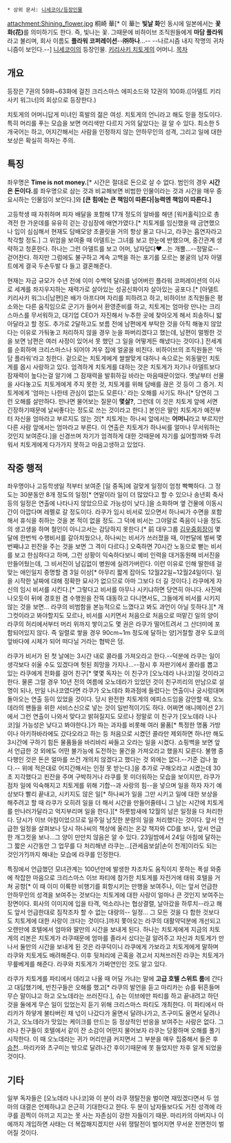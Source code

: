  * 상위 문서: [[니세코이/등장인물]]


attachment:Shining_flower.jpg
桐崎 華[* 이 華는 '''빛날 화'''인 동시에 일본에서는 '''꽃 화(花)'''를 의미하기도 한다. 즉, 빛나는 꽃. 그때문에 비하이브 조직원들에게 '''마담 플라워'''라고 불리며, 회사 이름도 '''플라워 코퍼레이션'''--'''㈜하나'''...-- --나르시즘 내지 작명의 귀차니즘이 보인다.--]
[[니세코이]]의 등장인물. [[키리사키 치토게]]의 어머니.
[[목차]]
== 개요 ==
등장은 7권의 59화~63화에 걸친 크리스마스 에피소드와 12권의 100화.([아델트 키리사키 워그너]의 회상으로 등장한다.)

치토게의 어머니답게 미녀인 흑발의 젊은 여성. 치토게의 언니라고 해도 믿을 정도이다. 특히 머리를 푸는 모습을 보면 머리색만 다르지 거의 닮았다는 걸 알 수 있다. 
최소한 5개국어는 하고, 어지간해서는 사람을 인정하지 않는 안하무인의 성격, 그리고 일에 대한 보상은 확실히 하자는 주의.
== 특징 ==
좌우명은 '''Time is not money.'''[* 시간은 절대로 돈으로 살 수 없다. 범인의 경우 '''시간은 돈이다.'''를 좌우명으로 삼는 것과 비교해보면 비범한 인물이라는 것과 시간을 매우 중요시하는 인물임이 보인다.]와 '''[큰 힘에는 큰 책임이 따른다|능력엔 책임이 따른다.]''' 

고등학생 때 자취하며 피자 배달을 포함해 17개 정도의 알바를 해댄 [워커홀릭]으로 총격전 한 가운데를 유유히 걷는 강심장에 애연가였다.[* 치토게를 임신했을 때 금연했으나 입이 심심해서 현재도 담배모양 초콜릿을 거의 항상 물고 다니고, 라쿠는 흡연자라고 착각할 정도.] 그 위엄을 보여줄 때 아델트는 그녀를 보고 한눈에 반했으며, 중간관계 생략하고 청혼한다. 하나는 그런 아델트를 보고 어머, 남자답다♥...는 개뿔...--정말로-- 걷어찬다. 하지만 그럼에도 불구하고 계속 고백을 하는 포기를 모르는 불굴의 남자 아델트에게 결국 두손두발 다 들고 결혼해준다.

현재는 자금 규모가 수년 전에 이미 수백억 달러를 넘어버린 플라워 코퍼레이션의 이사로 세계를 좌지우지하는 재력가로 살아있는 성공신화이자 살아있는 공포다.[* [아델트 키리사키 워그너|남편]은 배가 아프다며 자리를 피하려고 하고, 비하이브 조직원들은 평소와는 다른 움직임으로 군기가 들어서 환영준비를 하고, 치토게는 엄마랑 만나는 크리스마스를 무서워하고, 대기업 CEO가 자진해서 누추한 곳에 찾아오게 해서 죄송하니 밟아달라고 할 정도. 추가로 2달하고도 보름 전에 남편에게 부탁한 것을 아직 해놓지 않았다는 이유로 가둬놓고 처리하지 않을 경우 눈을 파버리겠다고 했는데, 남편이 멀쩡한 것을 보면 남편은 여러 사정이 있어서 못 했던 그 일을 어떻게든 해냈다는 것이다.] 전세계를 순회하며 크리스마스나 되어야 겨우 집에 얼굴을 비친다. 비하이브의 조직원들은 '마담 플라워'라고 칭한다.
겉으로는 치토게에게 쌀쌀맞게 대하나 속으로는 외동딸인 치토게를 몹시 사랑하고 있다. 엄격하게 치토게를 대하는 것은 치토게가 자기나 아델트보다 잠재력이 높다는걸 알기에 그 잠재력을 발휘하길 바라는 마음때문이었다. 옛날부터 선물을 사다놓고도 치토게에게 주지 못한 것, 치토게를 위해 담배를 끊은 것 등이 그 증거. 치토게에게 '엄마는 나한테 관심이 없는도 모른다.' 라는 오해를 사기도 하나[* 당연히 그런 오해를 살만하다. 만나면 물어보는 질문이 '''몇살?''', 그런데 이 것은 치토게 앞에 서면 긴장하기때문에 날씨좋다는 정도로 쓰는 것이라고 한다.] 본인은 딸인 치토게가 예전부터 자신을 엄마라고 부르지도 않는 것[* 치토게는 하나씨 앞에서는 '''어머니'''라고 부르지만 다른 사람 앞에서는 엄마라고 부른다. 이 연출은 치토게가 하나씨를 얼마나 무서워하는 것인지 보여준다.]을 신경쓰며 자기가 엄격하게 대한 것때문에 자기를 싫어할까봐 두려워서 치토게에게 다가가지 못하고 마음고생하고 있었다. 
== 작중 행적 == 
좌우명이나 고등학생일 적부터 보여준 [일 중독]에 걸맞게 일정이 엄청 빡빡하다. 그 정도는 30분동안 8개 정도의 일정[* 연말이라 일이 더 많았다고 할 수 있으나 송년회 축사 등의 일정은 연출에 나타나지 않았으므로 가능성이 낮다.]을 소화하며 옆 건물에 이동시간이 아깝다며 레펠로 갈 정도이다. 라쿠가 임시 비서로 있으면서 하나씨가 수면을 포함해서 휴식을 취하는 것을 본 적이 없을 정도. 그 덕에 비서는 그야말로 죽음이 나을 정도의 생고생을 하며 철인이 아니고서는 감당하지 못한다.[*  前 대우그룹 [[김우중]]회장이 몇달에 한번씩 수행비서를 갈아치웠으나, 하나씨는 비서가 쓰러졌을 때, 이번달에 벌써 몇번째냐고 핀잔을 주는 것을 보면 그 격이 다르다.] 오죽하면 70시간 노동으로 뻗는 비서를 보고 한심하다고 하며, 그런 상황이 익숙하다보니 예비 인력을 대거동원해 비서진을 만들어뒀는데, 그 비서진이 남김없이 병원에 실려가버린다. 이런 이유로 인해 딸한테 걸맞는 애인일지 증명할 겸 3일 이상[* 아무리 짧게 잡아도 12월22일~12월24일이다. 일을 시작한 날짜에 대해 정확한 묘사가 없으므로 아마 그보다 더 길 것이다.] 라쿠에게 자신의 임시 비서를 시킨다.[* 그렇다고 비서를 아무나 시키냐하면 당연히 아니다. 사진에 나오듯이 뒤에 경호원 겸 수행원을 잔뜩 대동하고 다니면서도, 그들에게 비서를 시키지 않는 것을 보면... 라쿠의 비범함을 본능적으로 느꼈다고 봐도 과언이 아닐 듯하다.][* 개그컷이라고 봐야할지도 모르나, 비서를 시키면서 처음으로 처음으로 떠맡긴 일의 양이 라쿠의 허리에서부터 머리 위까지 쌓이고도 몇 권은 라쿠가 떨어트려서 그 산더미에 포함되어있지 않다. 즉 일렬로 쌓을 경우 90cm~1m 정도에 달하는 양]거절할 경우 도쿄의 앞바다에 시체가 되어 떠다닐 거라는 협박은 덤.

라쿠가 비서가 된 첫 날에는 3시간 내로 콜라를 가져오라고 한다.--덕분에 라쿠는 일이 생각보다 쉬울 수도 있겠다며 헛된 희망을 가지나...--잠시 후 자판기에서 콜라를 뽑고 있는 라쿠에게 전화를 걸어 친구[* 몇몇 독자는 이 친구가 [오노데라 나나코]일 것이라고 한다. 물론 그럴 경우 10년 전의 여름에 오노데라가 있었던 것이 친구끼리의 만남으로 설명이 되나, 만일 나나코였다면 라쿠가 오노데라 화과점에 들렀다는 연출이나 궁시렁대며 돌아오는 연출 등이 있었을 것이다. 당시 완전한 치토게의 에피소드임을 감안할 때, 오노데라의 팬들을 위한 서비스신으로 넣는 것이 일반적이기도 하다. 어쩌면 애니메이션 2기에서 그런 연출이 나와서 맞다고 밝혀질지도 모르나 정말로 이 친구가 [오노데라 나나코]일 가능성은 낮다고 봐야한다.]가 파는 과자를 비롯해 여러 물품[* 특정한 명품 가방이나 아키하바라에도 갔다오라고 하는 등 처음으로 시켰던 콜라만 제외하면 하나만 해도 3시간에 구하기 힘든 물품들을 바리바리 싸들고 오라는 일을 시켰다. 쇼핑백을 보면 앞서 언급한 것 외에도 어떤 불가능에 도전하는 물건을 가져오라고 했을지 모른다. 불행 중 다행인 것은 돈은 얼마를 쓰건 개의치 않겠다고 했다는 것 외에는 없다.--기준 겁나 높다.-- 위에 적은대로 어지간해서는 인정 못 받는다.]을 추가로 구해오라고 시켰는데 30초 지각했다고 핀잔을 주며 구박하거나 라쿠를 못 미더워하는 모습을 보이지만, 라쿠가 점차 일에 익숙해지고 치토게를 위해 기합--과 사랑의 힘--을 넣으며 일을 하자 자기 예상보다 빨리 끝내고, 시키지도 않은 일[* 하나씨가 일을 그만 시키고 일에 대한 보상을 해주려고 할 때 라쿠가 오히려 일을 더 해서 시간을 만들어줄테니 그 남는 시간에 치토게를 만나러가달라고 억지부리며 일을 한다.][* 하룻밤새에 12월의 남은 일정을 다 처리한다. 당시가 이브 아침이었으므로 일주일 남짓한 분량의 일을 처리했다는 것이다. 앞서 언급한 일정을 살펴보나 당시 하나씨의 책상에 올리는 온갖 책자와 CD를 보나, 앞서 언급한 개그컷을 보나...그 양이 만만치 않음은 알 수 있다. 23일밤에서 24일 아침에 달하는 그 짧은 시간동안 그 업무를 다 처리해낸 라쿠는...[관세음보살|손이 천개]이라도 되는 것인가?]까지 해내는 모습에 라쿠를 인정한다.

특징에서 언급했던 모녀관계는 100년만에 발생한 차조차도 움직이지 못하는 폭설 와중에 착잡한 마음으로 크리스마스 이브 파티에 참가한 치토게를 자전거에 태워 호텔을 거쳐 공항[* 이 때 이미 이륙한 비행기를 회항시키는 만행을 보여주나, 이는 앞서 언급한 안하무인의 성격을 보여주는 것보다는 치토게에 대한 사랑이 얼마나 큰 것인지 보여주는 장면이다. 회사의 이미지에 입을 타격, 억소리나는 협상결렬, 날아갔을 하루치--라고 해도 앞서 언급한대로 짐작조차 할 수 없는 대량의-- 일정... 그 모든 것을 다 합한 것보다도 치토게에 대한 사랑이 크다는 것이다.]까지 쫓아오는 라쿠의 대활약덕분에 개선되고 오랜만에 호텔에서 엄마와 딸만의 시간을 보내게 된다. 하나는 치토게에게 지금의 치토게의 리본은 치토게가 라쿠때문에 엄마를 졸라서 샀다는걸 알려주고 자신과 치토게가 만나서 둘만의 시간을 보내게 된 것은 라쿠덕이니 라쿠에게 가보라고 치토게에게 말하며 라쿠와 치토게도 배려해준다. 이후 뒷처리에 곤혹을 겪고서 지쳐쓰러진 라쿠는 치토게가 무릎베게를 해준다. 라쿠와 치토게가 가짜연인인 것도 알고 있다. 

라쿠가 치토게를 파티에서 데리고 나올 때 어딜 가냐는 말에 '''고급 호텔 스위트 룸'''에 간다고 대답했기에, 반친구들은 오해를 했고[* 라쿠의 발언을 듣고 마리카는 슈를 뒤흔들며 무슨 말이냐고 하고 오노데라는 쓰러진다.], 슈는 이브에만 파티를 하고 끝내려고 하던 것을 둘에게 무슨 일이 있었는지 듣기 위해 크리스마스 파티도 개최한다. 이 파티에서 마리카가 하얗게 불타버린 채 넋이 나갔다가 울면서 달려나가고, 츠구미도 울면서 달려나가고, 오노데라가 맛있는 케이크를 만드는 등 정상적인 반응을 보여주는 사람은 없다. 그러나 친구들이 호텔에서 같이 잔 소감이 어떤지 물어보자 라쿠는 당황하며 오해를 풀기 시작한다. 이 때 오노데라는 귀가 머리만큼 커지면서 그 부분을 매우 집중해서 들은 후 [[승천]]...마리카와 츠구미는 밖으로 달려나간 후이기때문에 못 들었지만 차후 알게 되었을 것이다.
== 기타 ==
일부 독자들은 [오노데라 나나코]와 이 분이 라쿠 쟁탈전을 벌이면 재밌겠다면서 두 엄마의 대결은 언제하냐고 은근히 기대한다고 한다. 두 분이 남자들보다도 거친 성격에 라쿠를 끔찍이 아끼고 지고는 못 사는 자존심이 강한 자들이기 때문. 마리카의 아버지나 이에까지 개입하면 사태는 더 복잡해지겠지만 사위 쟁탈전이 벌어지면 무서운 전면전이 벌어질 것이다.
